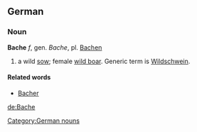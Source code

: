 ==German==
===Noun===
'''Bache''' ''f'', gen. ''Bache'', pl. [[Bachen]]

# a wild [[sow]]; female [[wild boar]]. Generic term is [[Wildschwein]].

====Related words====
* [[Bacher]]

[[Category:German nouns]]

[[de:Bache]]